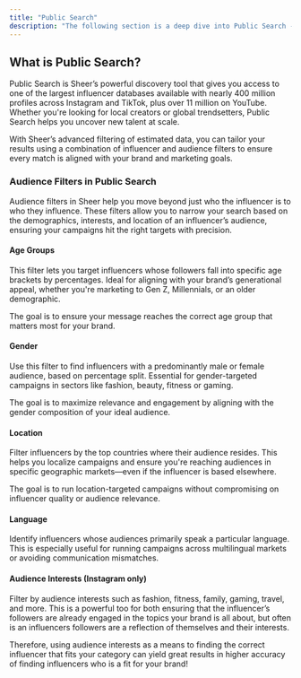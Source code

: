 ```yaml
---
title: "Public Search"
description: "The following section is a deep dive into Public Search - a valuable tool for discovering new influencers for your brands activities."
---
```


## What is Public Search?

Public Search is Sheer’s powerful discovery tool that gives you access to one of the largest influencer databases available with nearly 400 million profiles across Instagram and TikTok, plus over 11 million on YouTube. Whether you're looking for local creators or global trendsetters, Public Search helps you uncover new talent at scale.

With Sheer’s advanced filtering of estimated data, you can tailor your results using a combination of influencer and audience filters to ensure every match is aligned with your brand and marketing goals.

### Audience Filters in Public Search

Audience filters in Sheer help you move beyond just who the influencer is to who they influence. These filters allow you to narrow your search based on the demographics, interests, and location of an influencer’s audience, ensuring your campaigns hit the right targets with precision.

#### Age Groups

This filter lets you target influencers whose followers fall into specific age brackets by percentages. Ideal for aligning with your brand’s generational appeal, whether you're marketing to Gen Z, Millennials, or an older demographic.

The goal is to ensure your message reaches the correct age group that matters most for your brand.

#### Gender

Use this filter to find influencers with a predominantly male or female audience, based on percentage split. Essential for gender-targeted campaigns in sectors like fashion, beauty, fitness or gaming.

The goal is to maximize relevance and engagement by aligning with the gender composition of your ideal audience.

#### Location

Filter influencers by the top countries where their audience resides. This helps you localize campaigns and ensure you're reaching audiences in specific geographic markets—even if the influencer is based elsewhere.

The goal is to run location-targeted campaigns without compromising on influencer quality or audience relevance.

#### Language

Identify influencers whose audiences primarily speak a particular language. This is especially useful for running campaigns across multilingual markets or avoiding communication mismatches.

#### Audience Interests (Instagram only)

Filter by audience interests such as fashion, fitness, family, gaming, travel, and more. This is a powerful too for both ensuring that the influencer’s followers are already engaged in the topics your brand is all about, but often is an influencers followers are a reflection of themselves and their interests. 

Therefore, using audience interests as a means to finding the correct influencer that fits your category can yield great results in higher accuracy of finding influencers who is a fit for your brand\!